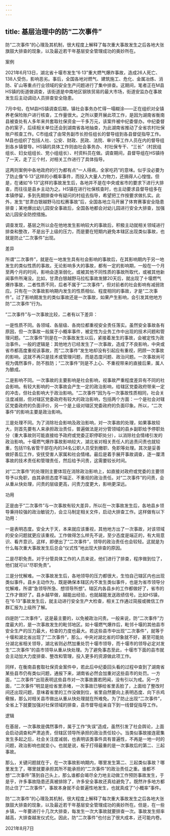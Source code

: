 ```yaml
---
---
---
```

title: 基层治理中的防“二次事件”
---

防“二次事件”的心理及其机制，很大程度上解释了每次重大事故发生之后各地大张旗鼓大排查的现象，以及最近若干年基层安全管理成功的奥妙所在。





案例


2021年6月13日，湖北省十堰市发生“6·13”重大燃气爆炸事故，造成26人死亡、138人受伤，影响恶劣。事后，全国各地对燃气、建筑施工、危化、金属冶炼、消防、矿山等重点行业领域的安全生产问题进行了集中排查。这期间，笔者正在M县HS镇的街道做调查，该街道是中南地区钢铁贸易的最大市场，街道安监办在事故发生后主动调动人员排查安全隐患。

7月中旬，在M县HS镇调查后期，镇社会事务办忙得一塌糊涂——正在组织对全镇养老保险账户进行核查，工作量很大。之所以要开展此项工作，是因为湖南省衡南县被查处有人多年来共套取社保资金一千多万元，该案件被中纪委督办。中纪委督办的案子，后续相关单位还会到湖南省各地抽查，为此湖南省推动了全省农村社保账户核查工作。C市组成了由常务副市长担任组长的督导组到各县督促指导工作。M县也组织了包括人社、公安、财政、民政、法院、审计等工作人员在内的督导组到各乡镇督导。HS镇的具体工作则由社会事务办、村社保专干、“三长”（村民组组长、妇女组组长、党小组组长）、村资料员在做。调查期间，县督导组在HS镇待了一天，走了三个村，对相关工作进行了具体指导。

这两则案例中各地政府的行为都有点“一人得病，全家吃药”的意味。似乎没必要为了防止像“6·13”这样的小概率事件，而投入大量人力物力，还搞得人心惶惶。但是，在诸如“6·13”这样的事故发生后，各地并不是在中央或省市的要求下进行大排查，而往往是县乡主动为之。HS镇在进行社保核查时，也主动要求县督导组多在本镇停留，多到先期排查中有疑问的村组去指导，希望把工作按要求做扎实。此外，发生“甘肃白银越野马拉松赛事故”后，全国各地立马开展了体育赛事安全隐患排查；某地爆出幼儿园安全事故后，全国各地都会对幼儿园进行安全大排查，加强幼儿园安全防控措施。

调查发现，基层之所以会在他地发生影响较大的事故后，积极主动就相关领域进行排查和整改，不是出于上级的压力，而是要在短期内避免本辖区出现类似事故，也就是防止“二次事件”出现。





差异


所谓“二次事件”，就是在一地发生具有社会影响的事故后，在其影响期内于另一地发生的类似性质的事故。无论影响多大的事故，都有一定的影响期，一般在一个月至两个月的时间，影响会逐渐弱化，或被其他不同性质的事故所取代，或被其他新闻事件所淹没。比如，甘肃白银越野马拉松事故发酵20天后，就出现了十堰燃气爆炸事故，二者性质不同，后者不属于“二次事件”，但对前者的社会影响有减弱效应。只有在一次事故影响期内发生的性质相似、程度相同的事故，才是“二次事件”。过了影响期发生的类似事故还是一次事故，如果产生影响，会引发其他地方防“二次事件”行为。

“二次事件”与一次事故比较，二者有以下差异：

一是性质不同。各领域、各层级、各岗位都重视安全责任落实。虽然安全事故各有原因，但一次事故一般属于小概率事件，被定性为业务工作中出现的技术问题和管理问题。“二次事件”则是在一次事故发生以后，紧接着发生的事故，会被定性为政治事件。一般的逻辑是：其他地方已经发生了一次事故，造成了不良影响，中央或省市都高度重视该事故，而“二次事件”发生地却没有引起应有重视，罔顾一次事故的影响，这就不再只是技术或管理问题，而是态度问题、政治问题。一次事故尚可视为偶然事件，防不胜防；“二次事件”则是不上心、不重视带来的直接后果，属人为酿成。

二是影响不同。一次事故的主要影响是社会影响，视事故严重程度差异有不同的社会影响。有较大影响的一次事故会产生一定的政治影响，给辖区党委政府带来一定的冲击，但社会影响大于政治影响。“二次事件”因为与一次事故性质相同，社会关注度减弱，但对辖区党委政府有较大的政治影响，包括两个方面：一个是社会对辖区党委政府的负面评价，另一个是上级对辖区党委政府的负面印象。所以，“二次事件”的影响主要是政治影响。

三是处理不同。为了消除社会影响及政治影响，对一次事故的处理，如果事故较大，则首先要有人来承担政治责任，普遍做法是对分管领域的县乡副职给予停职处分（重大事故则可能直接给予政府或党委正职停职处分），以消除社会情绪引发的政治影响。十堰燃气爆炸事故影响较大，湖北省对相关责任人的追责问责也就较重，包括11名省管干部在内的34名公职人员受到撤职、免职等处理。其次是妥善做好善后工作，安抚受害人家属和社会情绪。最后是着手展开事故调查，逐一厘清事故的技术责任和管理责任，然后给予问责，这需要较长时间。

对“二次事件”的处理则主要体现在消除政治影响上，如直接对政府或党委的主要领导予以免职，由其承担态度不端正、不重视的政治责任。对“二次事件”的问责，会从重从快处理，问责的层级更高，问责力度更大，影响更深远。





功用


正是由于“二次事件”与一次事故有较大差异，所以在一次事故发生后，各地县乡领导秉持较强的政治敏锐力，会立马制定相关文件，启动大排查工作。这样做有以下功用：

一是表明态度。安全大于天，本来就应该重视，其他地方出了一次事故，对该领域的安全问题就更应该重视。工作做得怎么样先不说，至少态度是端正的，有大局意识、看齐意识。这样，即便出了“二次事件”，领导的政治责任也会较轻。这就是为什么每次重大事故发生后总会“仪式性”地出现大排查的原因。

二是尽职免责。对于分管具体工作的人员来说，他们进行了排查，程序做到位了，他们就可以“尽职免责”。

三是分忧解难。一次事故发生后，各地领导的压力都很大，生怕自己辖区内也出现类似事件。县乡主动作为，既是确保本辖区内不发生类似事件，也是为省市领导分忧解难，所谓“急领导所急、想领导所想”。辖区内各县乡的工作都做好了，省市的工作才做好了。县乡越早做，越能出经验，也就越能发送政绩信号。比如HS镇，在“6·13”事故发生后，就主动进行安全生产大检查，相关工作通过简报或微信工作群汇报为上级所了解。

四是防“二次事件”。这是最主要的，以免被政治问责。一般来说，防“二次事件”力度最大的，是一次事故发生的毗邻地区。如十堰燃气爆炸后，毗邻十堰的其他县市安全生产的压力最大，检查的力度也最大。若这些县市中出现“二次事件”，就等于十堰和湖北省出现了“二次事件”，那么，中央对湖北省的印象就不好，甚至可能处分湖北省相关领导，湖北省则必然加重处罚十堰市领导，而十堰市的领导必定对发生“二次事件”的县市领导从重从快处理。为了避免事态至此，十堰市下面的县市就会主动加大力度排查、整改和管理，投入更多的资源做此项工作。

同样，在衡南县套取社保资金案件中，若此后中纪委回头看的过程中查到了湖南省某些县市仍有类似问题，通报下来，湖南省必然会加重对这些县市的处罚。一方面，“二次事件”出现表明这些县市对一次事故置若罔闻，没有引以为戒。另一方面，“二次事件”明显是给省里添堵，一次事故已够给省里丢脸了，上面给了整改时间还出现问题，意味着省里的工作没做到位，省里自然要向上表明态度、向下杀鸡儆猴，那么对相关县市做出从重从快处理就在所难免。为了防止出现“二次事件”，全省上下就要加强对社保领域的排查，县市督导组亲自下到一线督促指导工作。





逻辑


在基层，一次事故是偶然事件，属于工作“失误”造成，虽然引发了社会舆论，上面会启动调查和严肃追责，但辖区领导所承担的政治责任较小。当类似事故接连密集发生多起之后，社会关注度减弱，也表明该类事件具有普遍性，不再是一地一时的问题，政治影响也就变小。也就是说，板子打得最重的是一次事故后的第二、三起事故。

那么，关键问题就在于，在一次事故影响期内，哪里发生第二、三起类似事故？哪里发生了，哪里就要承担其所不能承担的“二次事件”的政治责任之重。谁都不想“二次事件”落到自己头上，那么谁都会竭尽全力地主动做工作预防事故发生，于是乎，许多事故隐患还真被排除了，许多安全事故还真给避免了。既然许多地方都防止住了“二次事件”，事故本身就不会普遍性地发生，也就真成了“小概率”事件。

防“二次事件”的心理及其机制，很大程度上解释了每次重大事故发生之后各地大张旗鼓大排查的现象，以及最近若干年基层安全管理成功的奥妙所在。但是，在一些乡镇，一年要进行十几次大排查，每发生一次大事故就要排查一次。事故发生频率越高，大排查越发仪式化。因此，防“二次事件”也付出了很大成本，还可能内卷。

2021年8月7日